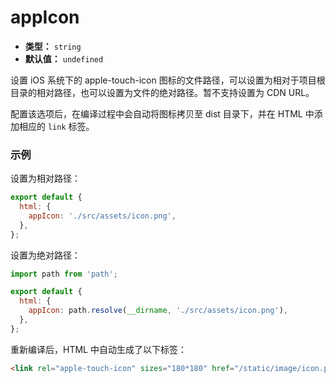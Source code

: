 # appIcon

- **类型：** `string`
- **默认值：** `undefined`

设置 iOS 系统下的 apple-touch-icon 图标的文件路径，可以设置为相对于项目根目录的相对路径，也可以设置为文件的绝对路径。暂不支持设置为 CDN URL。

配置该选项后，在编译过程中会自动将图标拷贝至 dist 目录下，并在 HTML 中添加相应的 `link` 标签。

### 示例

设置为相对路径：

```js
export default {
  html: {
    appIcon: './src/assets/icon.png',
  },
};
```

设置为绝对路径：

```js
import path from 'path';

export default {
  html: {
    appIcon: path.resolve(__dirname, './src/assets/icon.png'),
  },
};
```

重新编译后，HTML 中自动生成了以下标签：

```html
<link rel="apple-touch-icon" sizes="180*180" href="/static/image/icon.png" />
```
